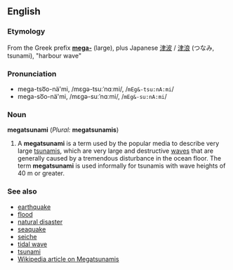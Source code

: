 ==English==

===Etymology===
From the Greek prefix '''[[mega-]]''' (large), plus Japanese [[津波]] / [[津浪]] (つなみ, tsunami), "harbour wave"

===Pronunciation===
*mega-tso͞o-nä'mi, /mɛgə-tsuːˈnɑːmi/, /<tt>mEg&-tsu:nA:mi</tt>/
*mega-so͞o-nä'mi, /mɛgə-suːˈnɑːmi/, /<tt>mEg&-su:nA:mi</tt>/

===Noun===
'''megatsunami''' (''Plural:'' '''megatsunamis''')

# A '''megatsunami''' is a term used by the popular media to describe very large [[tsunami]]s, which are very large and destructive [[wave]]s that are generally caused by a tremendous disturbance in the ocean floor. The term '''megatsunami''' is used informally for tsunamis with wave heights of 40 m or greater.

===See also===
*[[earthquake]]
*[[flood]]
*[[natural disaster]]
*[[seaquake]]
*[[seiche]]
*[[tidal wave]]
*[[tsunami]]
*[[w:Megatsunami|Wikipedia article on Megatsunamis]]